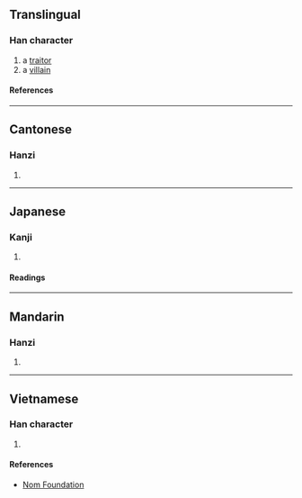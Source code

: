 {{character info/new}}
==Translingual==

===Han character===
{{Han char|rn=40|rad=宀|as=02|sn=5|four=30417|canj=JKN|ids=⿱宀九}}

# a [[traitor]]
# a [[villain]]

====References====
{{Han ref|kx=0281.150|dkj=07058|dj=0551.150|hdz=20910.040|uh=5B84}}

----

==Cantonese==

===Hanzi===
{{yue-hanzi|jyut=gwai2|y=gwai2}}

# {{rfdef|yue|sort=宀02}}

----

==Japanese==

===Kanji===
{{ja-kanji|grade=|rs=宀02}}

# {{rfdef|ja|sort=宀02}}

====Readings====
{{ja-readings
|on=き
|kun=みだれ, みこしま
}}

----

==Mandarin==

===Hanzi===
{{cmn-hanzi|pin=[[guǐ]] ([[gui3]]), [[shòu]] ([[shou4]])|wg=kuei<sup>3</sup>, shou<sup>4</sup>}}

# {{rfdef|cmn|sort=宀02}}

----

==Vietnamese==

===Han character===
{{vi-readings|rs=宀02|reading=quỹ}}

# {{rfdef|vi|sort=宀02}}

====References====
* [http://nomfoundation.org/common/nom_details.php?codepoint=5b84 Nom Foundation]